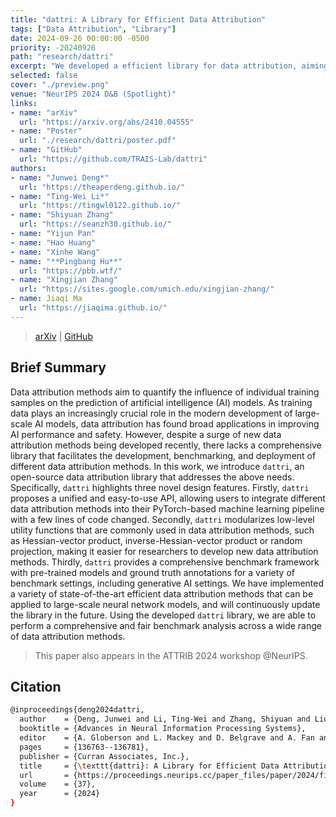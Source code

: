 ```yaml
---
title: "dattri: A Library for Efficient Data Attribution"
tags: ["Data Attribution", "Library"]
date: 2024-09-26 00:00:00 -0500
priority: -20240926
path: "research/dattri"
excerpt: "We developed a efficient library for data attribution, aiming to streamline the development of data attribution algorithms."
selected: false
cover: "./preview.png"
venue: "NeurIPS 2024 D&B (Spotlight)"
links:
- name: "arXiv"
  url: "https://arxiv.org/abs/2410.04555"
- name: "Poster"
  url: "./research/dattri/poster.pdf"
- name: "GitHub"
  url: "https://github.com/TRAIS-Lab/dattri"
authors:
- name: "Junwei Deng*"
  url: "https://theaperdeng.github.io/"
- name: "Ting-Wei Li*"
  url: "https://tingwl0122.github.io/"
- name: "Shiyuan Zhang"
  url: "https://seanzh30.github.io/"
- name: "Yijun Pan"
- name: "Hao Huang"
- name: "Xinhe Wang"
- name: "**Pingbang Hu**"
  url: "https://pbb.wtf/"
- name: "Xingjian Zhang"
  url: "https://sites.google.com/umich.edu/xingjian-zhang/"
- name: Jiaqi Ma
  url: "https://jiaqima.github.io/"
---
```


> [arXiv](https://arxiv.org/abs/2410.04555) | [GitHub](https://github.com/TRAIS-Lab/dattri)

## Brief Summary

Data attribution methods aim to quantify the influence of individual training samples on the prediction of artificial intelligence (AI) models. As training data plays an increasingly crucial role in the modern development of large-scale AI models, data attribution has found broad applications in improving AI performance and safety. However, despite a surge of new data attribution methods being developed recently, there lacks a comprehensive library that facilitates the development, benchmarking, and deployment of different data attribution methods. In this work, we introduce $\texttt{dattri}$, an open-source data attribution library that addresses the above needs. Specifically, $\texttt{dattri}$ highlights three novel design features. Firstly, $\texttt{dattri}$ proposes a unified and easy-to-use API, allowing users to integrate different data attribution methods into their PyTorch-based machine learning pipeline with a few lines of code changed. Secondly, $\texttt{dattri}$ modularizes low-level utility functions that are commonly used in data attribution methods, such as Hessian-vector product, inverse-Hessian-vector product or random projection, making it easier for researchers to develop new data attribution methods. Thirdly, $\texttt{dattri}$ provides a comprehensive benchmark framework with pre-trained models and ground truth annotations for a variety of benchmark settings, including generative AI settings. We have implemented a variety of state-of-the-art efficient data attribution methods that can be applied to large-scale neural network models, and will continuously update the library in the future. Using the developed $\texttt{dattri}$ library, we are able to perform a comprehensive and fair benchmark analysis across a wide range of data attribution methods.

> This paper also appears in the ATTRIB 2024 workshop @NeurIPS.

## Citation

```bash
@inproceedings{deng2024dattri,
  author    = {Deng, Junwei and Li, Ting-Wei and Zhang, Shiyuan and Liu, Shixuan and Pan, Yijun and Huang, Hao and Wang, Xinhe and Hu, Pingbang and Zhang, Xingjian and Ma, Jiaqi},
  booktitle = {Advances in Neural Information Processing Systems},
  editor    = {A. Globerson and L. Mackey and D. Belgrave and A. Fan and U. Paquet and J. Tomczak and C. Zhang},
  pages     = {136763--136781},
  publisher = {Curran Associates, Inc.},
  title     = {\texttt{dattri}: A Library for Efficient Data Attribution},
  url       = {https://proceedings.neurips.cc/paper_files/paper/2024/file/f732683302d91e47610b2416b4977a66-Paper-Datasets_and_Benchmarks_Track.pdf},
  volume    = {37},
  year      = {2024}
}
```
